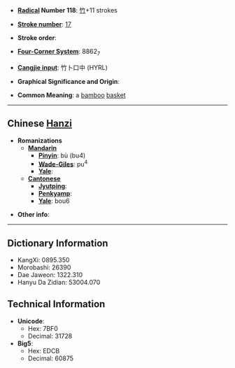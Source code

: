 * '''[[Wiktionary:Chinese radical index| Radical]] Number 118''': [[Wiktionary:Chinese radical index 竹|竹]]+11 strokes

* '''[[Wiktionary:Chinese total strokes index|Stroke number]]''': [[Wiktionary:Chinese total strokes index 17|17]]

* '''Stroke order''': 

* '''[[Wiktionary:Chinese four corner index|Four-Corner System]]''': 8862<sub>7</sub>

* '''[[Wiktionary:Chinese Cangjie index|Cangjie input]]''': 竹卜口中 (HYRL)

* '''Graphical Significance and Origin''': 

* '''Common Meaning''': a [[bamboo]] [[basket]]

----

== Chinese [[Hanzi]] ==

* '''Romanizations'''
** '''[[Mandarin]]'''
*** '''[[Pinyin]]''': bù (bu4)
*** '''[[Wade-Giles]]''': pu<sup>4</sup>
*** '''[[Yale]]''': 
** '''[[Cantonese]]'''
*** '''[[Jyutping]]''':
*** '''[[Penkyamp]]''': 
*** '''[[Yale]]''': bou6

* '''Other info''': 

----

== Dictionary Information ==

* KangXi: 0895.350
* Morobashi: 26390
* Dae Jaweon: 1322.310
* Hanyu Da Zidian: 53004.070

== Technical Information ==

* '''Unicode''':
** Hex: 7BF0
** Decimal: 31728
* '''Big5''':
** Hex: EDCB
** Decimal: 60875